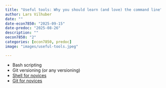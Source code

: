 ```yaml
---
title: "Useful tools: Why you should learn (and love) the command line"
author: Lars Vilhuber
date: ""
date-econ7850: "2025-09-15"
date-predoc: "2025-08-26"
description: ""
oecon7850: "2"
categories: [econ7850, predoc]
image: "images/useful-tools.jpeg"

---
```


- Bash scripting
- Git versioning (or any versioning)
- [Shell for novices](https://swcarpentry.github.io/shell-novice/)
- [Git for novices](https://swcarpentry.github.io/git-novice/)
